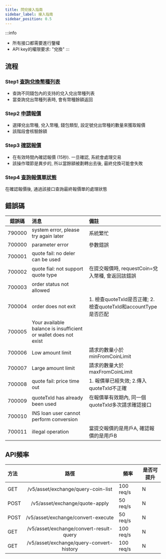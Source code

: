 ```yaml
---
title: 閃兌接入指南
sidebar_label: 接入指南
sidebar_position: 0.5
---
```

:::info
* 所有接口都需要進行鑒權
* API key的權限要求: "兌換"
:::

## 流程
### Step1 [查詢兌換幣種列表](convert-coin-list#)
* 查詢不同錢包內的支持的兌入兌出幣種列表
* 當查詢兌出幣種列表時, 會有幣種餘額返回

### Step2 [申請報價](apply-quote#)
* 選擇兌出幣種, 兌入幣種, 錢包類型, 設定號兌出幣種的數量來獲取報價
* 該階段會核驗餘額

### Step3 [確認報價](confirm-quote#)
* 在有效時間內確認報價 (15秒). 一旦確認, 系統會處理交易
* 該操作環節是異步的, 所以當餘額被劃轉出去後, 最終兌換可能會失敗

### Step4 [查詢報價單狀態](get-convert-result#)
在確認報價後, 通過該接口查詢最終報價單的處理狀態

## 錯誤碼
|錯誤碼 |消息 |備註|
|:----:|:-------------------------------|:------|
| 790000 |system error, please try again later|系統繁忙|
| 700000 |parameter error|參數錯誤|
| 700001 |quote fail: no deler can be used||
| 700002 |quote fial: not support quote type|在提交報價時, requestCoin=兌入幣種, 會返回該錯誤|
| 700003 |order status not allowed||
| 700004 |order does not exit| 1. 檢查quoteTxId是否正確; 2. 檢查quoteTxId和accountType是否匹配|
| 700005 |Your available balance is insufficient or wallet does not exist|
| 700006 |Low amount limit| 請求的數量小於minFromCoinLimit|
| 700007 |Large amount limit| 請求的數量大於maxFromCoinLimit|
| 700008 |quote fail: price time out| 1. 報價單已經失效; 2.傳入quoteTxId不正確|
| 700009 |quoteTxId has already been used|在報價單有效期內, 同一個quoteTxId多次請求確認接口|
| 700010 |INS loan user cannot perform conversion|
| 700011 |illegal operation| 當提交報價的是用戶A, 確認報價的是用戶B|

## API頻率
<span class="blocky_table">

|方法 |路徑 |頻率 |是否可提升|
|:----|:----:|----|----|
|GET |/v5/asset/exchange/query-coin-list | 100 req/s| N |
|POST |/v5/asset/exchange/quote-apply | 50 req/s| N |
|POST |/v5/asset/exchange/convert-execute | 50 req/s| N |
|GET |/v5/asset/exchange/convert-result-query | 100 req/s| N |
|GET |/v5/asset/exchange/query-convert-history| 100 req/s| N |
</span>
